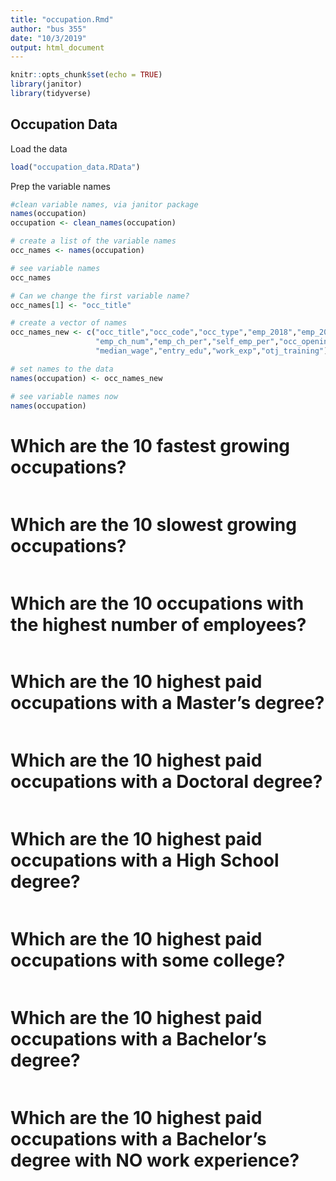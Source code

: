 ```yaml
---
title: "occupation.Rmd"
author: "bus 355"
date: "10/3/2019"
output: html_document
---
```


```r
knitr::opts_chunk$set(echo = TRUE)
library(janitor)
library(tidyverse)

```

## Occupation Data

Load the data
```r
load("occupation_data.RData")

```

Prep the variable names
```r
#clean variable names, via janitor package
names(occupation)
occupation <- clean_names(occupation)

# create a list of the variable names
occ_names <- names(occupation)

# see variable names
occ_names

# Can we change the first variable name?
occ_names[1] <- "occ_title"

# create a vector of names
occ_names_new <- c("occ_title","occ_code","occ_type","emp_2018","emp_2028",
                   "emp_ch_num","emp_ch_per","self_emp_per","occ_openings",
                   "median_wage","entry_edu","work_exp","otj_training")

# set names to the data
names(occupation) <- occ_names_new

# see variable names now
names(occupation)

```



# Which are the 10 fastest growing occupations?
```r

```


# Which are the 10 slowest growing occupations?
```r

```

# Which are the 10 occupations with the highest number of employees?
```r

```

# Which are the 10 highest paid occupations with a Master's degree?
```r

```


# Which are the 10 highest paid occupations with a Doctoral degree?
```r

```

# Which are the 10 highest paid occupations with a High School degree?
```r

```

# Which are the 10 highest paid occupations with some college?
```r

```

# Which are the 10 highest paid occupations with a Bachelor's degree?
```r

```

# Which are the 10 highest paid occupations with a Bachelor's degree with NO work experience?
```r

```


